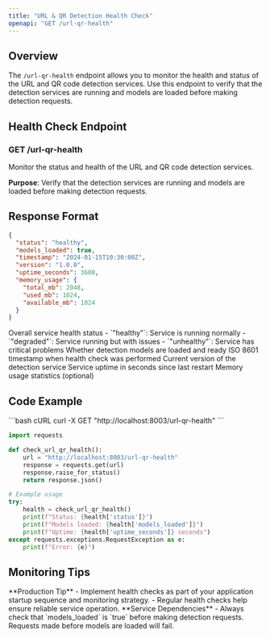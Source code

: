 ```yaml
---
title: "URL & QR Detection Health Check"
openapi: "GET /url-qr-health"
---
```


## Overview

The `/url-qr-health` endpoint allows you to monitor the health and status of the URL and QR code detection services. Use this endpoint to verify that the detection services are running and models are loaded before making detection requests.

## Health Check Endpoint

### GET /url-qr-health

Monitor the status and health of the URL and QR code detection services.

**Purpose**: Verify that the detection services are running and models are loaded before making detection requests.

## Response Format

```json
{
  "status": "healthy",
  "models_loaded": true,
  "timestamp": "2024-01-15T10:30:00Z",
  "version": "1.0.0",
  "uptime_seconds": 3600,
  "memory_usage": {
    "total_mb": 2048,
    "used_mb": 1024,
    "available_mb": 1024
  }
}
```

<ResponseField name="status" type="string">
  Overall service health status
  - `"healthy"`: Service is running normally
  - `"degraded"`: Service running but with issues
  - `"unhealthy"`: Service has critical problems
</ResponseField>

<ResponseField name="models_loaded" type="boolean">
  Whether detection models are loaded and ready
</ResponseField>

<ResponseField name="timestamp" type="string">
  ISO 8601 timestamp when health check was performed
</ResponseField>

<ResponseField name="version" type="string">
  Current version of the detection service
</ResponseField>

<ResponseField name="uptime_seconds" type="number">
  Service uptime in seconds since last restart
</ResponseField>

<ResponseField name="memory_usage" type="object">
  Memory usage statistics (optional)
</ResponseField>

## Code Example

<CodeGroup>
```bash cURL
curl -X GET "http://localhost:8003/url-qr-health"
```

```python Python
import requests

def check_url_qr_health():
    url = "http://localhost:8003/url-qr-health"
    response = requests.get(url)
    response.raise_for_status()
    return response.json()

# Example usage
try:
    health = check_url_qr_health()
    print(f"Status: {health['status']}")
    print(f"Models loaded: {health['models_loaded']}")
    print(f"Uptime: {health['uptime_seconds']} seconds")
except requests.exceptions.RequestException as e:
    print(f"Error: {e}")
```
</CodeGroup>

## Monitoring Tips

<Tip>
**Production Tip**
- Implement health checks as part of your application startup sequence and monitoring strategy.
- Regular health checks help ensure reliable service operation.
</Tip>

<Warning>
**Service Dependencies**
- Always check that `models_loaded` is `true` before making detection requests. Requests made before models are loaded will fail.
</Warning> 